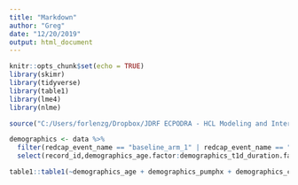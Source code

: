 ```yaml
---
title: "Markdown"
author: "Greg"
date: "12/20/2019"
output: html_document
---
```


```r
knitr::opts_chunk$set(echo = TRUE)
library(skimr)
library(tidyverse)
library(table1)
library(lme4)
library(nlme)
```

```r
source("C:/Users/forlenzg/Dropbox/JDRF ECPODRA - HCL Modeling and Interventions/Study Analysis Fall 2019 (Pyle and Vigers)/AdvancedClosedLoopCl_R_2019-12-12_1535.r")
```

```r
demographics <- data %>%
  filter(redcap_event_name == "baseline_arm_1" | redcap_event_name == "baseline_arm_2") %>%
  select(record_id,demographics_age.factor:demographics_t1d_duration.factor)

table1::table1(~demographics_age + demographics_pumphx + demographics_cgmhx | demographics_sex,demographics)
```